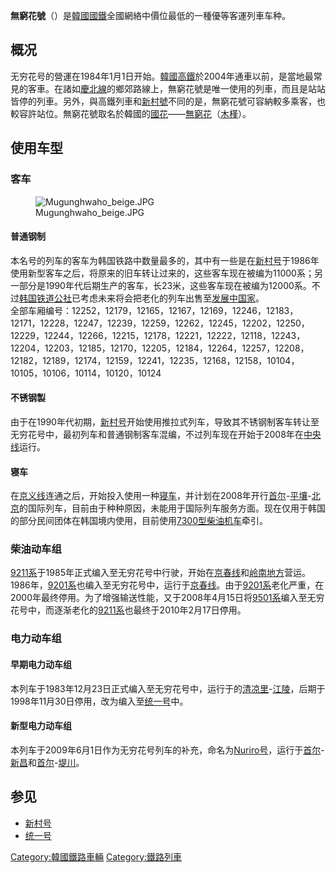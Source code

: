 {{noteTA|G1=Railway}}
{{Unreferenced|time=2014-07-30T01:49:37+00:00}}
{{Infobox rail system-route
|rail_name=無窮花號  
|name_bgcolor=
|banner_color={{韓國鐵道路線色|KR|M}}
|sec_banner_color=
|third_banner_color=
|logo_filename=
|logo_bgcolor=
|logo_note=
|image=Gyeongbu Line Mugunghwa-ho.jpg
|image_width= 280px
|caption=[[韩国铁道8200型电力机车|8200型电力机车]]牵引無窮花號客车
|code_name=
|locale={{KOR}}
|service_type=[[城際列車|城際列車]]
|begin_operation=1984年1月1日
|length_in_operation=
|main_route=[[京釜線|京釜線]]
|main_stations=[[首尔站|首尔]]、[[大田站_(韩国)|大田]]、[[东大邱站|东大邱]]、[[釜山站|釜山]]
|ridership=
|fleet_size=
|track_gauge=1435毫米 ([[标准軌|标准軌]])
|operator=[[韩国铁道公社|韩国铁道公社]]
|franchise=
|hq=
|key_person=
|website=
}}

'''無窮花號'''（{{kor|諺=무궁화호|漢=無窮花號|羅=Mugunghwa ho|f=y}}）是[[韓國鐵道公社|韓國國鐵]]全國網絡中價位最低的一種優等客運列車车种。

==概况==
无穷花号的營運在1984年1月1日开始。[[韓國高鐵|韓國高鐵]]於2004年通車以前，是當地最常見的客車。在諸如[[慶北線|慶北線]]的鄉郊路線上，無窮花號是唯一使用的列車，而且是站站皆停的列車。另外，與高鐵列車和[[新村號|新村號]]不同的是，無窮花號可容納較多乘客，也較容許站位。無窮花號取名於韓國的[[國花|國花]]——[[無窮花|無窮花]]（[[木槿|木槿]]）。

==使用车型==
===客车===
[[File:Mugunghwaho_beige.JPG|thumb]]
====普通钢制====
本名号的列车的客车为韩国铁路中数量最多的，其中有一些是在[[新村号|新村号]]于1986年使用新型客车之后，将原来的旧车转让过来的，这些客车现在被编为11000系；另一部分是1990年代后期生产的客车，长23米，这些客车现在被编为12000系。不过[[韓國鐵道公社|韩国铁道公社]]已考虑未来将会把老化的列车出售至[[发展中国家|发展中国家]]。<br/>全部车厢编号：12252，12179，12165，12167，12169，12246，12183，12171，12228，12247，12239，12259，12262，12245，12202，12250，12229，12244，12266，12215，12178，12221，12222，12118，12243，12204，12203，12185，12170，12205，12184，12264，12257，12208，12182，12189，12174，12159，12241，12235，12168，12158，10104，10105，10106，10114，10120，10124

====不锈钢製====
由于在1990年代初期，[[新村号|新村号]]开始使用推拉式列车，导致其不锈钢制客车转让至无穷花号中，最初列车和普通钢制客车混编，不过列车现在开始于2008年在[[中央线_(韩国)|中央线]]运行。

====寝车====
{{main|海浪号}}
在[[京义线|京义线]]连通之后，开始投入使用一种[[寝车|寝车]]，并计划在2008年开行[[首尔站|首尔]]-[[平壤站|平壤]]-[[北京站|北京]]的国际列车，目前由于种种原因，未能用于国际列车服务方面。现在仅用于韩国的部分民间团体在韩国境内使用，目前使用[[韩国铁道7300型柴油机车|7300型柴油机车]]牵引。

===柴油动车组===
{{main|韩国铁道9201系柴油动车组|韩国铁道9211系柴油动车组|韩国铁道9501系柴油动车组}}
[[韩国铁道9211系柴油动车组|9211系]]于1985年正式编入至无穷花号中行驶，开始在[[京春线|京春线]]和[[岭南地方|岭南地方]]营运。1986年，[[韩国铁道9201系柴油动车组|9201系]]也编入至无穷花号中，运行于[[京春线|京春线]]。由于[[韩国铁道9201系柴油动车组|9201系]]老化严重，在2000年最终停用。为了增强输送性能，又于2008年4月15日将[[韩国铁道9501系柴油动车组|9501系]]编入至无穷花号中，而逐渐老化的[[韩国铁道9211系柴油动车组|9211系]]也最终于2010年2月17日停用。

===电力动车组===
====早期电力动车组====
{{main|韩国铁道9900系电力动车组}}
本列车于1983年12月23日正式编入至无穷花号中，运行于的[[清凉里站|清凉里]]-[[江陵站|江陵]]，后期于1998年11月30日停用，改为编入至[[统一号|统一号]]中。
====新型电力动车组====
{{main|韩国铁道公社200000系电力动车组}}
本列车于2009年6月1日作为无穷花号列车的补充，命名为[[Nuriro号|Nuriro号]]，运行于[[首尔站|首尔]]-[[新昌站_(韓國)|新昌]]和[[首尔站|首尔]]-[[堤川站|堤川]]。

==参见==
*[[新村号|新村号]]
*[[统一号|统一号]]

{{韩国铁道公社车辆}}
{{无穷花号}}


[[Category:韓國鐵路車輛|Category:韓國鐵路車輛]]
[[Category:鐵路列車|Category:鐵路列車]]